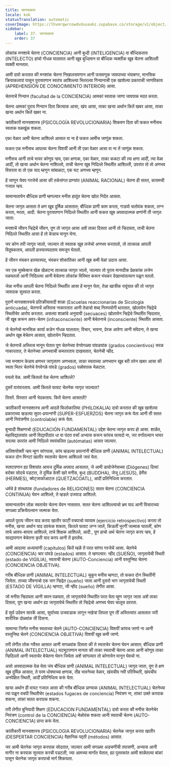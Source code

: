 ```yaml
---
title: जागरूकता
locale: kok
statusTranslation: automatic
coverImage: https://lhvmrqwrcowdvduuaukz.supabase.co/storage/v1/object/public/strapi-uploads/small_cover-educacion-fundamental.webp-2d51a7828a2b1309555be27f7e2a61a0.webp
sidebar:
    label: 37. जागरूकता
    order: 37
---
```

लोकांक मनशाचे चेतना (CONCIENCIA) आनी बुध्दी (INTELIGENCIA) वा बौध्दिकताय (INTELECTO) हांचो गोंधळ घालतात आनी खूब बुध्दिमान वा बौध्दिक व्यक्तीक खूब चेतना आशिल्ली व्यक्ती मानतात.

आमी दावो करतात की मनशांक चेतना निखालसपणान आनी फसवणूक जावपाच्या भंयाबगर, मानसिक क्रियाकलापां पासून पुरायपणान स्वतंत्र आशिल्ल्या भितरल्या गिन्यानाची एक खाशेल्या प्रकाराची जाणविकाय (APREHENSIÓN DE CONOCIMIENTO INTERIOR) आसा.

चेतनाचें गिन्यान (facultad de la CONCIENCIA) आमकां स्वताक जाणा जावपाक मदत करता.

चेतना आमकां पुराय गिन्यान दिता कित्याक आसा, खंय आसा, ताका खऱ्या अर्थान कितें खबर आसा, ताका खऱ्या अर्थान कितें खबर ना.

क्रांतीकारी मानसशास्त्र (PSICOLOGÍA REVOLUCIONARIA) शिकवण दिता की फकत मनीसच स्वताक वळखूंक शकता.

एका वेळार आमी चेतना आशिल्ले आसात वा ना हें फकत आमीच जाणूंक शकता.

फकत एक मनीसच आपल्या चेतना विशयीं आनी ती एका वेळार आसा वा ना तें जाणूंक शकता.

मनीसच आनी ताचे भायर कोणूय न्हय, एका क्षणाक, एका वेळार, ताका कळटा की त्या क्षणा आदीं, त्या वेळा आदीं, तो खऱ्या अर्थान चेतना नाशिल्लो, ताची चेतना खूब निदिल्ले स्थितींत आशिल्ली, उपरांत तो तो अणभव विसरता वा तो एक याद म्हणून सांबाळटा, एक घट अणभव म्हणून.

हें जाणून घेवप गरजेचें आसा की तर्कसंगत प्राण्यांत (ANIMAL RACIONAL) चेतना ही सतत, कायमची गजाल न्हय.

सामान्यतायेन बौध्दिक प्राणी म्हणल्यार मनीस हातूंत चेतना खोल निदेंत आसता.

चेतना जागृत आसता ते क्षण खूब दुर्मिळ आसतात; बौध्दिक प्राणी काम करता, गाडयो चलोवंक शकता, लग्न करता, मरता, आदी. चेतना पुरायपणान निदिल्ले स्थितींत आनी फकत खूब अपवादात्मक क्षणांनी ती जागृत जाता:

मनशाचें जीवन न्हिद्रेचें जीवन, पूण तो जागृत आसा अशें ताका दिसता आनी तो न्हिदयता, ताची चेतना निदिल्ले स्थितींत आसा हें तो केन्नाच मानून घेना.

जर कोण तरी जागृत जालो, जाल्यार तो स्वताक खूब लजेचो अणभव करतालो, तो तात्काळ आपली विदूषकताय, आपली हास्यास्पदताय समजून घेतलो.

हें जीवन भंयकर हास्यास्पद, भंयकर शोकांतिका आनी खूब कमी वेळां उदात्त आसा.

जर एक मुक्केबाज खेळ खेळटना तात्काळ जागृत जालो, जाल्यार तो पुराय मानादीक प्रेक्षकांक लजेन पळयतलो आनी निदिल्ल्या आनी बेचेतना लोकांक विस्मित करून भंयकर देखाव्यांतल्यान पळून वतलो.

जेन्ना मनीस आपली चेतना निदिल्ले स्थितींत आसा हें मानून घेता, तेन्ना खात्रीक रावूंयात की तो जागृत जावपाक सुरवात करता.

पुराणें मानसशास्त्रचे प्रतिक्रीयावादी शाळा (Escuelas reaccionarias de Sicología anticuada), चेतनाचें अस्तित्व नाकारतात आनी तेन्नाचो शब्द निरुपयोगी थारतात, खोलायेन न्हिद्रेचे स्थितीचेर आरोप करतात. असल्या शाळांचे अनुयायी (secuaces) खोलायेन न्हिद्रेचे स्थितींत न्हिदतात, जी खूब करून अवर-चेतन (infraconsciente) आनी बेचेतनाचे (inconsciente) स्थितींत आसता.

जे चेतनेचो मानसिक कार्या कडेन गोंधळ घालतात; विचार, भावना, प्रेरक आवेगा आनी संवेदना, ते खऱ्या अर्थान खूब बेचेतन आसात, खोलायेन न्हिदतात.

जे चेतनाचें अस्तित्व मानून घेतात पूण चेतनेच्या वेगवेगळ्या पांवड्यांक (grados concientivos) सरळ नाकारतात, ते चेतनेच्या अणभवाची कमतरताय दाखयतात, चेतनेची न्हीद.

ज्या मनशान केन्नाय क्षणभर जागृतपण अणभवला, ताका स्वताच्या अणभवान खूब बरी तरेन खबर आसा की स्वता भितर चेतनेचे वेगवेगळे पांवडे (grados) पळोवपाक मेळटात.

पयलो वेळ. आमी कितलो वेळ चेतना आशिल्ले?

दुसरें वारंवारताय. आमी कितले फावट चेतनेक जागृत जाल्यात?

तिसरें. विस्तार आनी भेदकताय. कितें चेतना आसतलें?

क्रांतीकारी मानसशास्त्र आनी आदलें फिलोकालिया (PHILOKALIA) दावो करतात की खूब खाशेल्या प्रकाराच्या व्हडल्या सुपर-प्रयत्नांनी (SUPER-ESFUERZOS) चेतना जागृत करूं येता आनी ती सतत आनी नियंत्रणीय (controlable) करूं येता.

बुन्यादी शिक्षणाचो (EDUCACIÓN FUNDAMENTAL) उद्देश चेतना जागृत करप हो आसा. शाळेंत, महाविद्यालयांत आनी विद्यापीठांत धा वा पंदरा वर्सां अभ्यास करून कांयच फायदो ना, जर वर्गांतल्यान भायर सरल्या उपरांत आमी निदिल्ले स्वयंचलित (autómatas) आसत जाल्यार.

अतिशयोक्ती न्हय म्हूण सांगपाक, कांय व्हडल्या प्रयत्नांनी बौध्दिक प्राणी (ANIMAL INTELECTUAL) फकत दोन मिनटां खातीर स्वताचेर चेतना आशिल्लो जावं येता.

स्पश्टपणान ह्या विशयांत आयज दुर्मिळ अपवाद आसतात, जे आमी डायोजेनेसच्या (Diógenes) दिव्यां बरोबर सोदचे पडटात, ते दुर्मिळ केशी खरे मनीस, बुध्द (BUDDHA), जेजू (JESÚS), हेर्मेस (HERMES), क्वेट्जाकोआटल (QUETZACOATL), आदीं प्रतिनिधित्व करतात.

धर्मचे हे संस्थापक (fundadores de RELIGIONES) सतत चेतना (CONCIENCIA CONTINUA) घेवन आशिल्ले, ते व्हडले उजवाड आशिल्ले.

सामान्यतायेन लोक स्वताचेर चेतना घेवन नासतात. सतत चेतना आशिल्ल्याचो भ्रम याद आनी विचाराच्या सगळ्या प्रक्रियेंतल्यान जल्माक येता.

आपलें पुराय जीवन याद करपा खातीर फाटीं वचपाचो व्यायाम (ejercicio retrospectivo) करता तो मनीस, खऱ्या अर्थान याद दवरूंक शकता, कितले फावट लग्न जालें, किडलीं भुरगीं जल्माक घातलीं, कोण ताचे आवय-बापाय आशिल्ले, ताचे शिक्षक आशिल्ले, आदी., पूण हाचो अर्थ चेतना जागृत करप न्हय, हें साद्यापणान बेचेतना कृती याद करप आनी तें इतलेंच.

आमी आदल्या अध्यायांनी (capítulos) कितें म्हळें तें परत सांगप गरजेचें आसा. चेतनेचे (CONCIENCIA) चार पांवडे (estados) आसात. ते म्हणल्यार: न्हीद (SUEÑO), जागृतायेची स्थिती (estado de VIGILIA), स्वताची चेतना (AUTO-Conciencia) आनी वस्तुनिष्ठ चेतना (CONCIENCIA OBJETIVA).

गरीब बौध्दिक प्राणी (ANIMAL INTELECTUAL) चुकून मनीस म्हणटा, तो फकत दोन स्थितींनी जियेता. ताच्या जीवनाचो एक भाग न्हिद्रेत (sueño) जाता आनी दुसरो भाग जागृतायेची स्थिती (ESTADO DE VÍGILLA) म्हणटा, जी न्हीद (sueño) लेगीत आसा.

जो मनीस न्हिदयता आनी सपन पळयता, तो जागृतायेचे स्थितींत परत येता म्हूण जागृत जाता अशें ताका दिसता, पूण खऱ्या अर्थान ह्या जागृतायेचे स्थितींत तो न्हिद्रेचो अणभव घेवप चालूच दवरता.

हें सुर्य उदेवन सारकें आसा, सुर्याच्या उजवाडाक लागून नखेत्रां लिपता पूण तीं अस्तित्वांत आसतात जरी शारीरिक दोळ्यांक तीं दिसना.

सामान्या जिणेंत मनीस स्वताच्या चेतने (AUTO-CONCIENCIA) विशयीं कांयच जाणो ना आनी वस्तुनिष्ठ चेतने (CONCIENCIA OBJETIVA) विशयीं खूब कमी जाणो.

तरी लेगीत लोक गर्वेस्त आसात आनी सगळ्यांक दिसता की ते स्वताचेर चेतना घेवन आसात; बौध्दिक प्राणी (ANIMAL INTELECTUAL) घटमूटपणान मानता की ताका स्वताची चेतना आसा आनी कोणूय ताका न्हिदिल्लो आनी स्वताचेर बेचेतना घेवन जियेता अशें सांगल्यार तो कोणायेन मानून घेवचो ना.

असो अपवादात्मक वेळ येता जंय बौध्दिक प्राणी (ANIMAL INTELECTUAL) जागृत जाता, पूण ते क्षण खूब दुर्मिळ आसात, ते परम धोक्याच्या क्षणाक, तीव्र भावनेच्या वेळार, खंयचीय नवी परिस्थिती, खंयचीय अनपेक्षित स्थिती, आदीं प्रतिनिधित्व करूं येता.

खऱ्या अर्थान ही वायट गजाल आसा की गरीब बौध्दिक प्राण्याक (ANIMAL INTELECTUAL) चेतनेच्या त्या पळून वचपी स्थितीचेर (estados fugaces de conciencia) नियंत्रण ना, तांकां उक्ते करपाक शकना, तांकां सतत करपाक शकना.

तरी लेगीत बुनियादी शिक्षण (EDUCACION FUNDAMENTAL) दावो करता की मनीस चेतनेचेर नियंत्रण (control de la CONCIENCIA) मेळोवंक शकता आनी स्वताची चेतना (AUTO-CONCIENC1A) प्राप्त करूं येता.

क्रांतीकारी मानसशास्त्र (PSICOLOGIA REVOLUCIONARIA) चेतनेक जागृत करपा खातीर (DESPERTAR CONCIENCIA) वैज्ञानिक पद्दती (métodos) आसात.

जर आमी चेतनेक जागृत करपाक सोदतात, जाल्यार आमी सगळ्या अडचणींची तपासणी, अभ्यास आनी मागीर ना करपाक सुरवात करची पडटली, ज्या आमच्या मार्गांत येतात, ह्या पुस्तकांत आमी शाळेंतल्या बांकां पासून चेतनेक जागृत करपाचो मार्ग शिकयला.

